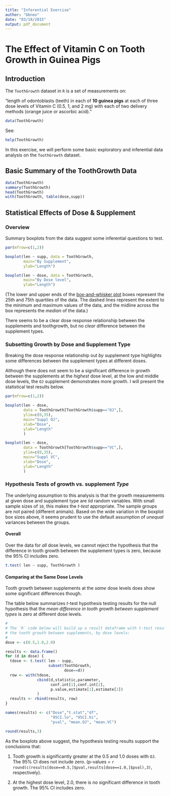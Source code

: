 ```yaml
---
title: "Inferential Exercise"
author: "bbneo"
date: "03/18/2015"
output: pdf_document
---
```


# The Effect of Vitamin C on Tooth Growth in Guinea Pigs

## Introduction

The `ToothGrowth` dataset in `R` is a set of measurements on:

"length of odontoblasts (teeth) in each of **10   guinea pigs** at each of three dose levels of Vitamin C (0.5, 1, and 2 mg) with each of two delivery methods (orange juice or ascorbic acid)."

```r
data(ToothGrowth)
```

See:

```r
help(ToothGrowth)
```

In this exercise, we will perform some basic exploratory and inferential data analysis on the `ToothGrowth` dataset.

## Basic Summary of the ToothGrowth Data

```r
data(ToothGrowth)
summary(ToothGrowth)
head(ToothGrowth)
with(ToothGrowth, table(dose,supp))
```

## Statistical Effects of Dose & Supplement

### Overview 

Summary boxplots from the data suggest some inferential questions to test.


```r
par(mfrow=c(1,2))

boxplot(len ~ supp, data = ToothGrowth,
        main="By Supplement", 
        ylab="Length")

boxplot(len ~ dose, data = ToothGrowth,
        main="By Dose level", 
        ylab="Length")
```

(The lower and upper ends of the [box-and-whisker plot](http://en.wikipedia.org/wiki/Box_plot) boxes represent the 25th and 75th quartiles of the data.  The dashed lines represent the extent to the minimum and maximum values of the data, and the midline across the box represents the *median* of the data.)

There seems to be a clear dose response relationship between the supplements and toothgrowth, but no *clear* difference between the supplement types.

### Subsetting Growth by Dose and Supplement Type

Breaking the dose response relationship out *by* supplement type highlights some differences between the supplement types at different doses. 

Although there does not seem to be a significant difference in growth between the supplements at the *highest* dose level, at the low and middle dose levels, the `OJ` supplement demonstrates more growth.  I will present the statistical test results below.


```r
par(mfrow=c(1,2))

boxplot(len ~ dose, 
        data = ToothGrowth[ToothGrowth$supp=="OJ",],
        ylim=c(0,35),
        main="Suppl OJ",
        xlab="Dose",
        ylab="Length"
        )

boxplot(len ~ dose, 
        data = ToothGrowth[ToothGrowth$supp=="VC",],
        ylim=c(0,35),
        main="Suppl VC",
        xlab="Dose",
        ylab="Length"
        )
```


### Hypothesis Tests of growth vs. supplement *Type*

The underlying assumption to this analysis is that the growth measurements at given dose and supplement type are iid random variables.  With small sample sizes of `10`, this makes the *t-test* appropriate.  The sample groups are not paired (different animals).  Based on the wide variation in the boxplot box sizes above, it seems prudent to use the default assumption of *unequal* variances between the groups.  

#### Overall

Over the data for *all* dose levels, we cannot reject the hypothesis that the difference in tooth growth between the supplement types is zero, because the 95% CI includes zero.  

```r
t.test( len ~ supp, ToothGrowth )
```

#### Comparing at the Same Dose Levels

Tooth growth between supplements at the *same* dose levels does show some significant differences though.  

The table below summarizes *t*-test hypothesis testing results for the null hypothesis that the *mean difference in tooth growth between supplement types* is zero at different dose levels. 

```r
# 
# The `R` code below will build up a result dataframe with t-test results for 
# the tooth growth between supplements, by dose levels:
# 
dose <- c(0.5,1.0,2.0)

results <- data.frame()
for (d in dose) {
  tdose <- t.test( len ~ supp, 
                   subset(ToothGrowth,
                          dose==d))
  row <- with(tdose, 
              cbind(d,statistic,parameter,
                    conf.int[1],conf.int[2],
                    p.value,estimate[1],estimate[2])
              )
  results <- rbind(results, row)
}

names(results) <- c("Dose","t.stat","df",
                    "95CI.lo", "95CI.hi",
                    "pval", "mean.OJ", "mean.VC")

round(results,3)
```

As the boxplots above suggest, the hypothesis testing results support the conclusions that:

1. Tooth growth is significantly greater at the 0.5 and 1.0 doses with `OJ`.  The 95% CI does not include zero.  (p-values = `r round(c(results[dose==0.5,]$pval,results[dose==1.0,]$pval),3)`, respectively).  

2. At the highest dose level, 2.0, there is no significant difference in tooth growth.  The 95% CI includes zero.

